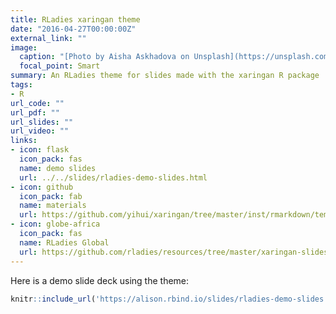```yaml
---
title: RLadies xaringan theme
date: "2016-04-27T00:00:00Z"
external_link: ""
image:
  caption: "[Photo by Aisha Askhadova on Unsplash](https://unsplash.com/photos/q6QawmPaTNk)"
  focal_point: Smart
summary: An RLadies theme for slides made with the xaringan R package
tags:
- R
url_code: ""
url_pdf: ""
url_slides: ""
url_video: ""
links:
- icon: flask
  icon_pack: fas
  name: demo slides
  url: ../../slides/rladies-demo-slides.html
- icon: github
  icon_pack: fab
  name: materials
  url: https://github.com/yihui/xaringan/tree/master/inst/rmarkdown/templates/xaringan/resources
- icon: globe-africa
  icon_pack: fas
  name: RLadies Global
  url: https://github.com/rladies/resources/tree/master/xaringan-slides
---
```


Here is a demo slide deck using the theme:

```r
knitr::include_url('https://alison.rbind.io/slides/rladies-demo-slides.html#1')
```
